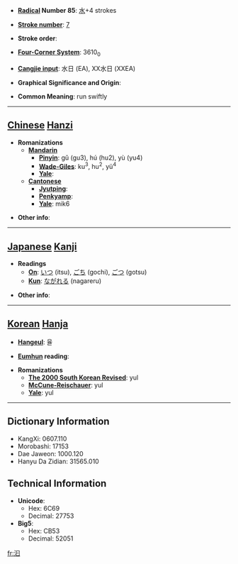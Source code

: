 * '''[[Wiktionary:Chinese radical index| Radical]] Number 85''': [[Wiktionary:Chinese radical index 水|水]]+4 strokes

* '''[[Wiktionary:Chinese total strokes index|Stroke number]]''': [[Wiktionary:Chinese total strokes index 7|7]]

* '''Stroke order''': 

* '''[[Wiktionary:Chinese four corner index|Four-Corner System]]''': 3610<sub>0</sub>

* '''[[Wiktionary:Chinese Cangjie index|Cangjie input]]''': 水日 (EA), XX水日 (XXEA)

* '''Graphical Significance and Origin''': 

* '''Common Meaning''': run swiftly

----

== [[Chinese]] [[Hanzi]] ==

* '''Romanizations'''
** '''[[Mandarin]]'''
*** '''[[Pinyin]]''': gǔ (gu3), hú (hu2), yù (yu4)
*** '''[[Wade-Giles]]''': ku<sup>3</sup>, hu<sup>2</sup>, yü<sup>4</sup>
*** '''[[Yale]]''': 
** '''[[Cantonese]]'''
*** '''[[Jyutping]]''':
*** '''[[Penkyamp]]''': 
*** '''[[Yale]]''': mik6

* '''Other info''': 

----

== [[Japanese]] [[Kanji]] ==

* '''Readings'''
** '''[[On]]''': [[いつ]] (itsu), [[ごち]] (gochi), [[ごつ]] (gotsu)
** '''[[Kun]]''': [[ながれる]] (nagareru)

* '''Other info''':  

----

== [[Korean]] [[Hanja]] ==

* '''[[Hangeul]]''': 율

* '''[[Eumhun]] reading''': 

* '''Romanizations'''
** '''[[The 2000 South Korean Revised Romanization|The 2000 South Korean Revised]]''': yul
** '''[[McCune-Reischauer]]''': yul
** '''[[Yale]]''': yul

----

== Dictionary Information ==

* KangXi: 0607.110
* Morobashi: 17153
* Dae Jaweon: 1000.120
* Hanyu Da Zidian: 31565.010

== Technical Information ==

* '''Unicode''':
** Hex: 6C69
** Decimal: 27753
* '''Big5''':
** Hex: CB53
** Decimal: 52051

[[fr:汩]]